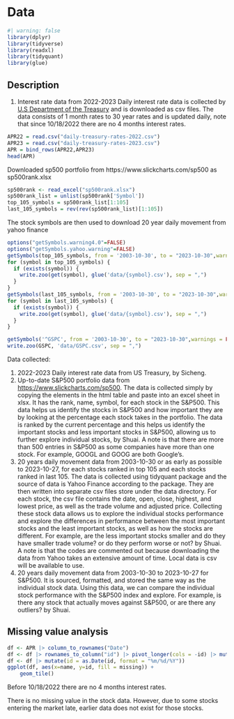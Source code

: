 # Data

```r
#| warning: false
library(dplyr)
library(tidyverse)
library(readxl)
library(tidyquant)
library(glue)
```

## Description

1.  Interest rate data from 2022-2023 Daily interest rate data is collected by [U.S Department of the Treasury](https://home.treasury.gov/resource-center/data-chart-center/interest-rates/TextView?type=daily_treasury_yield_curve&field_tdr_date_value=2022) and is downloaded as csv files. The data consists of 1 month rates to 30 year rates and is updated daily, note that since 10/18/2022 there are no 4 months interest rates.

```r
APR22 = read.csv("daily-treasury-rates-2022.csv")
APR23 = read.csv("daily-treasury-rates-2023.csv")
APR = bind_rows(APR22,APR23)
head(APR)
```

Downloaded sp500 portfolio from https://www.slickcharts.com/sp500 as sp500rank.xlsx

```r
sp500rank <- read_excel("sp500rank.xlsx")
sp500rank_list = unlist(sp500rank['Symbol'])
top_105_symbols = sp500rank_list[1:105]
last_105_symbols = rev(rev(sp500rank_list)[1:105])
```

The stock symbols are then used to download 20 year daily movement from yahoo finance

```r
options("getSymbols.warning4.0"=FALSE)
options("getSymbols.yahoo.warning"=FALSE)
getSymbols(top_105_symbols, from = '2003-10-30', to = "2023-10-30",warnings = FALSE)
for (symbol in top_105_symbols) {
  if (exists(symbol)) {
    write.zoo(get(symbol), glue('data/{symbol}.csv'), sep = ",")
  }
}
getSymbols(last_105_symbols, from = '2003-10-30', to = "2023-10-30",warnings = FALSE)
for (symbol in last_105_symbols) {
  if (exists(symbol)) {
    write.zoo(get(symbol), glue('data/{symbol}.csv'), sep = ",")
  }
}
```

```r
getSymbols('^GSPC', from = '2003-10-30', to = "2023-10-30",warnings = FALSE)
write.zoo(GSPC, 'data/GSPC.csv', sep = ",")
```

Data collected:

1.  2022-2023 Daily interest rate data from US Treasury, by Sicheng.
2.  Up-to-date S&P500 portfolio data from <https://www.slickcharts.com/sp500>. The data is collected simply by copying the elements in the html table and paste into an excel sheet in xlsx. It has the rank, name, symbol, for each stock in the S&P500. This data helps us identify the stocks in S&P500 and how important they are by looking at the percentage each stock takes in the portfolio. The data is ranked by the current percentage and this helps us identify the important stocks and less important stocks in S&P500, allowing us to further explore individual stocks, by Shuai. A note is that there are more than 500 entries in S&P500 as some companies have more than one stock. For example, GOOGL and GOOG are both Google's.
3.  20 years daily movement data from 2003-10-30 or as early as possible to 2023-10-27, for each stocks ranked in top 105 and each stocks ranked in last 105. The data is collected using tidyquant package and the source of data is Yahoo Finance according to the package. They are then written into separate csv files store under the data directory. For each stock, the csv file contains the date, open, close, highest, and lowest price, as well as the trade volume and adjusted price. Collecting these stock data allows us to explore the individual stocks performance and explore the differences in performance between the most important stocks and the least important stocks, as well as how the stocks are different. For example, are the less important stocks smaller and do they have smaller trade volume? or do they perform worse or not? by Shuai. A note is that the codes are commented out because downloading the data from Yahoo takes an extensive amount of time. Local data is csv will be available to use.
4.  20 years daily movement data from 2003-10-30 to 2023-10-27 for S&P500. It is sourced, formatted, and stored the same way as the individual stock data. Using this data, we can compare the individual stock performance with the S&P500 index and explore. For example, is there any stock that actually moves against S&P500, or are there any outliers? by Shuai.

## Missing value analysis

```r
df <- APR |> column_to_rownames("Date")
df <- df |> rownames_to_column("id") |> pivot_longer(cols = -id) |> mutate(missing = ifelse(is.na(value),"yes","no"))
df <- df |> mutate(id = as.Date(id, format = "%m/%d/%Y"))
ggplot(df, aes(x=name, y=id, fill = missing)) + 
    geom_tile()
```

Before 10/18/2022 there are no 4 months interest rates.

There is no missing value in the stock data. However, due to some stocks entering the market late, earlier data does not exist for those stocks.
